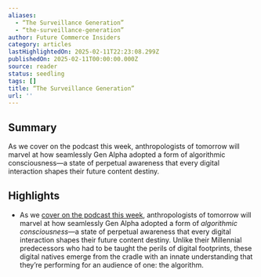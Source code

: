 ```yaml
---
aliases:
  - “The Surveillance Generation”
  - “the-surveillance-generation”
author: Future Commerce Insiders
category: articles
lastHighlightedOn: 2025-02-11T22:23:08.299Z
publishedOn: 2025-02-11T00:00:00.000Z
source: reader
status: seedling
tags: []
title: “The Surveillance Generation”
url: ''
---
```

## Summary

As we cover on the podcast this week, anthropologists of tomorrow will marvel at how seamlessly Gen Alpha adopted a form of algorithmic consciousness—a state of perpetual awareness that every digital interaction shapes their future content destiny.

## Highlights

- As we [cover on the podcast this week](https://futurecommerce.us16.list-manage.com/track/click?u=c08f64351704a1ea4479bd08b&id=cd79fc3e61&e=2d0299bab1), anthropologists of tomorrow will marvel at how seamlessly Gen Alpha adopted a form of _algorithmic consciousness_—a state of perpetual awareness that every digital interaction shapes their future content destiny. Unlike their Millennial predecessors who had to be taught the perils of digital footprints, these digital natives emerge from the cradle with an innate understanding that they’re performing for an audience of one: the algorithm.
